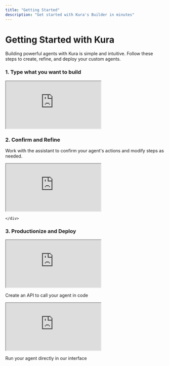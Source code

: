 ```yaml
---
title: "Getting Started"
description: "Get started with Kura's Builder in minutes"
---
```


# Getting Started with Kura

Building powerful agents with Kura is simple and intuitive. Follow these steps to create, refine, and deploy your custom agents.

<div className="flex flex-col my-16">
  <div className="border border-black rounded-lg overflow-hidden hover:shadow-lg transition-shadow cursor-pointer">
    <div className="flex flex-col">
      <div className="pb-1">
      <h3 className="text-xl font-bold mt-4 ml-4">
        1. Type what you want to build
      </h3>
    </div>
      <div className="relative bg-gray-100 aspect-video flex items-center justify-center">
          <iframe style={{position: 'absolute', top: 0, left: 0, width: '100%', height: '100%', border: 0}} src="https://www.tella.tv/video/cm9vu6i9x001e0clafi0b05yy/embed?b=0&title=0&a=1&loop=1&autoPlay=true&t=0&muted=1&wt=0" allowFullScreen allowTransparency></iframe>
      </div>
    </div>
  </div>
  
  <div className="h-20"></div>
  
  <div className="border border-black rounded-lg overflow-hidden hover:shadow-lg transition-shadow cursor-pointer">
    <div className="flex flex-col">
      <div className="pb-1">
        <h3 className="text-xl font-bold mt-4 ml-4">
          2. Confirm and Refine
        </h3>
        <p className="text-gray-500 text-sm ml-4">
          Work with the assistant to confirm your agent's actions and modify steps as needed.
        </p>
      </div>
      <div className="relative bg-gray-100 aspect-video flex items-center justify-center">
        <iframe
          style={{
            position: "absolute",
            top: 0,
            left: 0,
            width: "100%",
            height: "100%",
            border: 0,
          }}
          src="https://www.tella.tv/video/cm9vubbo500060bjthmka0tec/embed?b=0&title=0&a=1&loop=1&autoPlay=true&t=0&muted=1&wt=0"
          allowFullScreen
          allowTransparency
        ></iframe>
      </div>

    </div>

  </div>

  <div className="h-20"></div>
  
  <div className="border border-black rounded-lg overflow-hidden hover:shadow-lg transition-shadow cursor-pointer">
    <div className="flex flex-col">
      <div className="pb-1">
        <h3 className="text-xl font-bold mt-4 ml-4">
          3. Productionize and Deploy
        </h3>
      </div>
      <div className="flex flex-col md:flex-row gap-4">
        <div className="flex-1">
          <div className="relative bg-gray-100 aspect-video flex items-center justify-center">
            <iframe
              style={{
                position: "absolute",
                top: 0,
                left: 0,
                width: "100%",
                height: "100%",
                border: 0,
              }}
              src="https://www.tella.tv/video/cm9vvdn9100060cle7x2wala4/embed?b=0&title=0&a=1&loop=1&autoPlay=true&t=0&muted=1&wt=0"
              allowFullScreen
              allowTransparency
            ></iframe>
          </div>
          <p className="text-sm text-center text-gray-800 font-medium mt-2 px-2">
            Create an API to call your agent in code
          </p>
        </div>
        <div className="flex-1">
          <div className="relative bg-gray-100 aspect-video flex items-center justify-center">
            <iframe
              style={{
                position: "absolute",
                top: 0,
                left: 0,
                width: "100%",
                height: "100%",
                border: 0,
              }}
              src="https://www.tella.tv/video/cm9vv72el000w0cjs9kifa2ht/embed?b=0&title=0&a=1&loop=1&autoPlay=true&t=0&muted=1&wt=0"
              allowFullScreen
              allowTransparency
            ></iframe>
          </div>
          <p className="text-sm text-center text-gray-800 font-medium mt-2 px-2">
            Run your agent directly in our interface
          </p>
        </div>
      </div>
    </div>
  </div>
</div>
